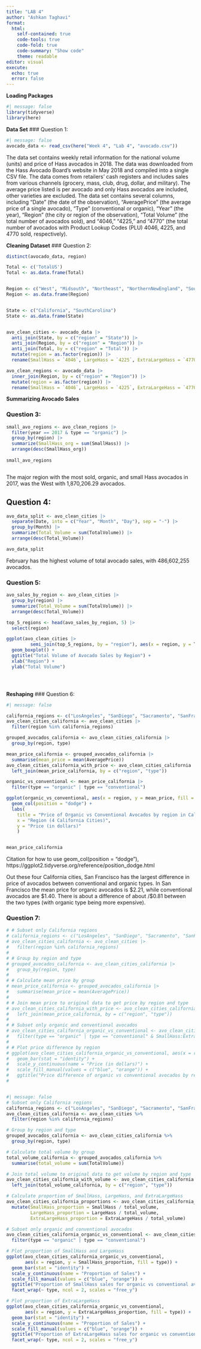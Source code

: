 ```yaml
---
title: "LAB 4"
author: "Ashkan Taghavi"
format: 
  html:
    self-contained: true
    code-tools: true
    code-fold: true
    code-summary: "Show code"
    theme: readable
editor: visual
execute: 
  echo: true
  error: false
---
```


**Loading Packages**

```r
#| message: false
library(tidyverse)
library(here)

```

**Data Set**
### Question 1:
```r
#| message: false
avocado_data <- read_csv(here("Week 4", "Lab 4", "avocado.csv"))


```

The data set contains weekly retail information for the national volume (units) and price of Hass avocados in 2018. The data was downloaded from the Hass Avocado Board's website in May 2018 and compiled into a single CSV file. The data comes from retailers' cash registers and includes sales from various channels (grocery, mass, club, drug, dollar, and military). The average price listed is per avocado and only Hass avocados are included, other varieties are excluded. The data set contains several columns, including "Date" (the date of the observation), "AveragePrice" (the average price of a single avocado), "Type" (conventional or organic), "Year" (the year), "Region" (the city or region of the observation), "Total Volume" (the total number of avocados sold), and "4046," "4225," and "4770" (the total number of avocados with Product Lookup Codes (PLU) 4046, 4225, and 4770 sold, respectively).


**Cleaning Dataset**
### Question 2:
```r
distinct(avocado_data, region)

Total <- c('TotalUS')
Total <- as.data.frame(Total)


Region <- c("West", "Midsouth", "Northeast", "NorthernNewEngland", "SouthCentral", "Southeast", "Plains", "GreatLakes", "")
Region <- as.data.frame(Region)


State <- c("California", "SouthCarolina")
State <- as.data.frame(State)


avo_clean_cities <- avocado_data |>
  anti_join(State, by = c("region" = "State")) |>
  anti_join(Region, by = c("region" = "Region")) |>
  anti_join(Total, by = c("region" = "Total")) |>
  mutate(region = as.factor(region)) |>
  rename(SmallHass = `4046`, LargeHass = `4225`, ExtraLargeHass = `4770`, TotalVolume = "Total Volume")

avo_clean_regions <- avocado_data |>
  inner_join(Region, by = c("region" = "Region")) |>
  mutate(region = as.factor(region)) |>
  rename(SmallHass = `4046`, LargeHass = `4225`, ExtraLargeHass = `4770`, TotalVolume = "Total Volume")

```

**Summarizing Avocado Sales**

### Question 3:
```r
small_avo_regions <- avo_clean_regions |>
  filter(year == 2017 & type == "organic") |>
  group_by(region) |>
  summarize(SmallHass_org = sum(SmallHass)) |>
  arrange(desc(SmallHass_org))
  
small_avo_regions



```
The major region with the most sold, organic, and small Hass avocados in 2017, was the West with 1,870,206.29 avocados.


## Question 4:
```r
avo_data_split <- avo_clean_cities |>
  separate(Date, into = c("Year", "Month", "Day"), sep = "-") |>
  group_by(Month) |>
  summarize(Total_Volume = sum(TotalVolume)) |>
  arrange(desc(Total_Volume))

avo_data_split


```
February has the highest volume of total avocado sales, with 486,602,255 avocados.

### Question 5:
```r
avo_sales_by_region <- avo_clean_cities |>
  group_by(region) |>
  summarize(Total_Volume = sum(TotalVolume)) |>
  arrange(desc(Total_Volume))

top_5_regions <- head(avo_sales_by_region, 5) |>
  select(region)

ggplot(avo_clean_cities |>
         semi_join(top_5_regions, by = "region"), aes(x = region, y = TotalVolume)) +
  geom_boxplot() +
  ggtitle("Total Volume of Avocado Sales by Region") +
  xlab("Region") +
  ylab("Total Volume")





```

**Reshaping**
### Question 6:
```r
#| message: false

california_regions <- c("LosAngeles", "SanDiego", "Sacramento", "SanFrancisco")
avo_clean_cities_california <- avo_clean_cities |>
  filter(region %in% california_regions)

grouped_avocados_california <- avo_clean_cities_california |>
  group_by(region, type)

mean_price_california <- grouped_avocados_california |>
  summarise(mean_price = mean(AveragePrice))
avo_clean_cities_california_with_price <- avo_clean_cities_california |>
  left_join(mean_price_california, by = c("region", "type"))

organic_vs_conventional <- mean_price_california |>
  filter(type == "organic" | type == "conventional")

ggplot(organic_vs_conventional, aes(x = region, y = mean_price, fill = type)) +
  geom_col(position = "dodge") +
  labs(
    title = "Price of Organic vs Conventional Avocados by region in California",
    x = "Region (4 California Cities)",
    y = "Price (in dollars)"
    )


mean_price_california

```
Citation for how to use geom_col(position = "dodge"), https://ggplot2.tidyverse.org/reference/position_dodge.html

Out these four California cities, San Francisco has the largest difference in price of avocados between conventional and organic types. 
In San Francisco the mean price for organic avocados is \$2.21, while conventional avocados are \$1.40. There is about a difference of about /$0.81 between the two types (with organic type being more expensive).

### Question 7:
```r
# # Subset only California regions
# california_regions <- c("LosAngeles", "SanDiego", "Sacramento", "SanFrancisco")
# avo_clean_cities_california <- avo_clean_cities |>
#   filter(region %in% california_regions)
# 
# # Group by region and type
# grouped_avocados_california <- avo_clean_cities_california |>
#   group_by(region, type)
# 
# # Calculate mean price by group
# mean_price_california <- grouped_avocados_california |>
#   summarise(mean_price = mean(AveragePrice))
# 
# # Join mean price to original data to get price by region and type
# avo_clean_cities_california_with_price <- avo_clean_cities_california |>
#   left_join(mean_price_california, by = c("region", "type"))
# 
# # Subset only organic and conventional avocados
# avo_clean_cities_california_organic_vs_conventional <- avo_clean_cities_california_with_price |>
#   filter(type == "organic" | type == "conventional" & SmallHass:ExtraLargeHass)
# 
# # Plot price difference by region
# ggplot(avo_clean_cities_california_organic_vs_conventional, aes(x = region, y = mean_price, fill = type)) +
#   geom_bar(stat = "identity") +
#   scale_y_continuous(name = "Price (in dollars)") +
#   scale_fill_manual(values = c("blue", "orange")) +
#   ggtitle("Price difference of organic vs conventional avocados by region in California")
# 



```

```r
#| message: false
# Subset only California regions
california_regions <- c("LosAngeles", "SanDiego", "Sacramento", "SanFrancisco")
avo_clean_cities_california <- avo_clean_cities %>%
  filter(region %in% california_regions)

# Group by region and type
grouped_avocados_california <- avo_clean_cities_california %>%
  group_by(region, type)

# Calculate total volume by group
total_volume_california <- grouped_avocados_california %>%
  summarise(total_volume = sum(TotalVolume))

# Join total volume to original data to get volume by region and type
avo_clean_cities_california_with_volume <- avo_clean_cities_california %>%
  left_join(total_volume_california, by = c("region", "type"))

# Calculate proportion of SmallHass, LargeHass, and ExtraLargeHass
avo_clean_cities_california_proportions <- avo_clean_cities_california_with_volume %>%
  mutate(SmallHass_proportion = SmallHass / total_volume,
         LargeHass_proportion = LargeHass / total_volume,
         ExtraLargeHass_proportion = ExtraLargeHass / total_volume)

# Subset only organic and conventional avocados
avo_clean_cities_california_organic_vs_conventional <- avo_clean_cities_california_proportions %>%
  filter(type == "organic" | type == "conventional")

# Plot proportion of SmallHass and LargeHass
ggplot(avo_clean_cities_california_organic_vs_conventional,
       aes(x = region, y = SmallHass_proportion, fill = type)) +
  geom_bar(stat = "identity") +
  scale_y_continuous(name = "Proportion of Sales") +
  scale_fill_manual(values = c("blue", "orange")) +
  ggtitle("Proportion of SmallHass sales for organic vs conventional avocados by region in California") +
  facet_wrap(~ type, ncol = 2, scales = "free_y")

# Plot proportion of ExtraLargeHass
ggplot(avo_clean_cities_california_organic_vs_conventional,
       aes(x = region, y = ExtraLargeHass_proportion, fill = type)) +
  geom_bar(stat = "identity") +
  scale_y_continuous(name = "Proportion of Sales") +
  scale_fill_manual(values = c("blue", "orange")) +
  ggtitle("Proportion of ExtraLargeHass sales for organic vs conventional avocados by region in California") +
  facet_wrap(~ type, ncol = 2, scales = "free_y")

```















